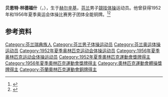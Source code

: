 {{NoteTA|G1=Sports}}
'''贝恩特·林德福什'''（{{lang-sv|Berndt Lindfors}}，{{bd|1932年|10月21日|2009年|2月19日}}），生于[[赫尔辛基|赫尔辛基]]，[[芬兰|芬兰]]男子[[競技体操|競技体操]]运动员。他曾获得1952年和1956年夏季奥运会体操比赛男子团体全能铜牌。<ref>{{Cite web|title=Berndt LINDFORS|url=https://www.olympic.org/berndt-lindfors|accessdate=2021-03-21|work=International Olympic Committee|archive-date=2017-11-10|archive-url=https://web.archive.org/web/20171110004946/https://www.olympic.org/Berndt-Lindfors|dead-url=no}}</ref><ref name=sref>{{cite Sports-Reference |url=https://www.sports-reference.com/olympics/athletes/li/berndt-lindfors-1.html |archive-url=https://web.archive.org/web/20200417180649/https://www.sports-reference.com/olympics/athletes/li/berndt-lindfors-1.html |name=Berndt Lindfors |archive-date=2020-04-17 |accessdate=2012-06-30 |title=存档副本 |dead-url=yes }}</ref>

== 参考资料 ==
{{reflist}}

{{Authority control}}
{{DEFAULTSORT:Lindfors, Berndt}}
[[Category:芬兰瑞典族人|Category:芬兰瑞典族人]]
[[Category:芬兰男子体操运动员|Category:芬兰男子体操运动员]]
[[Category:芬兰奥运体操运动员|Category:芬兰奥运体操运动员]]
[[Category:1952年夏季奥林匹克运动会体操运动员|Category:1952年夏季奥林匹克运动会体操运动员]]
[[Category:1956年夏季奥林匹克运动会体操运动员|Category:1956年夏季奥林匹克运动会体操运动员]]
[[Category:1952年夏季奧林匹克運動會獎牌得主|Category:1952年夏季奧林匹克運動會獎牌得主]]
[[Category:1956年夏季奧林匹克運動會獎牌得主|Category:1956年夏季奧林匹克運動會獎牌得主]]
[[Category:奧林匹克運動會體操獎牌得主|Category:奧林匹克運動會體操獎牌得主]]
[[Category:芬蘭奧林匹克運動會銅牌得主|Category:芬蘭奧林匹克運動會銅牌得主]]